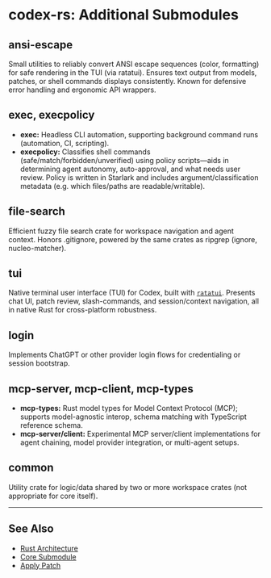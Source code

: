 # codex-rs: Additional Submodules

## ansi-escape
Small utilities to reliably convert ANSI escape sequences (color, formatting) for safe rendering in the TUI (via ratatui). Ensures text output from models, patches, or shell commands displays consistently. Known for defensive error handling and ergonomic API wrappers.

## exec, execpolicy
- **exec:** Headless CLI automation, supporting background command runs (automation, CI, scripting).
- **execpolicy:** Classifies shell commands (safe/match/forbidden/unverified) using policy scripts—aids in determining agent autonomy, auto-approval, and what needs user review. Policy is written in Starlark and includes argument/classification metadata (e.g. which files/paths are readable/writable).

## file-search
Efficient fuzzy file search crate for workspace navigation and agent context. Honors .gitignore, powered by the same crates as ripgrep (ignore, nucleo-matcher).

## tui
Native terminal user interface (TUI) for Codex, built with [`ratatui`](https://ratatui.rs/). Presents chat UI, patch review, slash-commands, and session/context navigation, all in native Rust for cross-platform robustness.

## login
Implements ChatGPT or other provider login flows for credentialing or session bootstrap.

## mcp-server, mcp-client, mcp-types
- **mcp-types:** Rust model types for Model Context Protocol (MCP); supports model-agnostic interop, schema matching with TypeScript reference schema.
- **mcp-server/client:** Experimental MCP server/client implementations for agent chaining, model provider integration, or multi-agent setups.

## common
Utility crate for logic/data shared by two or more workspace crates (not appropriate for core itself).

---

## See Also
- [Rust Architecture](./rust-architecture.mdx)
- [Core Submodule](./rust-core.mdx)
- [Apply Patch](./rust-apply-patch.mdx)

